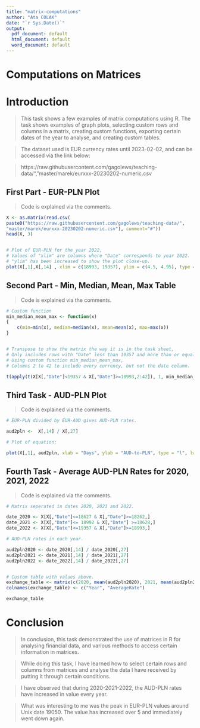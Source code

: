 ---
title: "matrix-computations"
author: "Ata COLAK"
date: "`r Sys.Date()`"
output:
  pdf_document: default
  html_document: default
  word_document: default
---

# Computations on Matrices

# Introduction

> This task shows a few examples of matrix computations using R. The task shows examples of graph plots, selecting custom rows and columns in a matrix, creating custom functions, exporting certain dates of the year to analyse, and creating custom tables.

> The dataset used is EUR currency rates until 2023-02-02, and can be accessed via the link below:

> https://raw.githubusercontent.com/gagolews/teaching-data/",
"master/marek/eurxxx-20230202-numeric.csv

## First Part - EUR-PLN Plot

> Code is explained via the comments.

```{r 1}
X <- as.matrix(read.csv(
paste0("https://raw.githubusercontent.com/gagolews/teaching-data/",
"master/marek/eurxxx-20230202-numeric.csv"), comment="#"))
head(X, 3)


# Plot of EUR-PLN for the year 2022,
# Values of "xlim" are columns where "Date" corresponds to year 2022.
# "ylim" has been increased to show the plot close-up.
plot(X[,1],X[,14] , xlim = c(18993, 19357), ylim = c(4.5, 4.95), type = "l", lwd = 1.5, ylab = "EUR-to-PLN", xlab = "Days in Unix Date")
```

## Second Part - Min, Median, Mean, Max Table

> Code is explained via the comments.

```{r 2}
# Custom function 
min_median_mean_max <- function(x) 
{
    c(min=min(x), median=median(x), mean=mean(x), max=max(x))
}


# Transpose to show the matrix the way it is in the task sheet,
# Only includes rows with "Date" less than 19357 and more than or equal to 18993,
# Using custom function min_median_mean_max,
# Columns 2 to 42 to include every currency, but not the date column.

t(apply(t(X[X[,"Date"]<19357 & X[,"Date"]>=18993,2:42]), 1, min_median_mean_max))
```

## Third Task - AUD-PLN Plot 

> Code is explained via the comments.

```{r 3}

# EUR-PLN divided by EUR-AUD gives AUD-PLN rates.

aud2pln <-  X[,14] / X[,27]

# Plot of equation:

plot(X[,1], aud2pln, xlab = "Days", ylab = "AUD-to-PLN", type = "l", lwd = 1.5)

```

## Fourth Task - Average AUD-PLN Rates for 2020, 2021, 2022

> Code is explained via the comments.

```{r 4}
# Matrix seperated in dates 2020, 2021 and 2022.

date_2020 <- X[X[,"Date"]<=18627 & X[,"Date"]>=18262,]
date_2021 <- X[X[,"Date"]<= 18992 & X[,"Date"] >=18628,]
date_2022 <- X[X[,"Date"]<=19357 & X[,"Date"]>=18993,]

# AUD-PLN rates in each year.

aud2pln2020 <- date_2020[,14] / date_2020[,27]
aud2pln2021 <- date_2021[,14] / date_2021[,27]
aud2pln2022 <- date_2022[,14] / date_2022[,27]


# Custom table with values above.
exchange_table <- matrix(c(2020, mean(aud2pln2020), 2021, mean(aud2pln2021), 2022, mean(aud2pln2022)), nrow = 3, byrow = TRUE)
colnames(exchange_table) <- c("Year", "AverageRate")

exchange_table

```

# Conclusion

> In conclusion, this task demonstrated the use of matrices in R for analysing financial data, and various methods to access certain information in matrices.

> While doing this task, I have learned how to select certain rows and columns from matrices and analyse the data I have received by putting it through certain conditions.

> I have observed that during 2020-2021-2022, the AUD-PLN rates have increased in value every year.

> What was interesting to me was the peak in EUR-PLN values around Unix date 19050. The value has increased over 5 and immediately went down again.